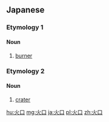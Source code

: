 ==Japanese==

===Etymology 1===
{{ja-kanjitab|ひ|くち‎|k2=ぐち|yomi=k|r=y}}

====Noun====
{{ja-noun|ひぐち}}

# [[burner]]

===Etymology 2===
{{ja-kanjitab|か|こう|yomi=o}}

====Noun====
{{ja-noun|かこう}}

# [[crater]]

[[hu:火口]]
[[mg:火口]]
[[ja:火口]]
[[pl:火口]]
[[zh:火口]]